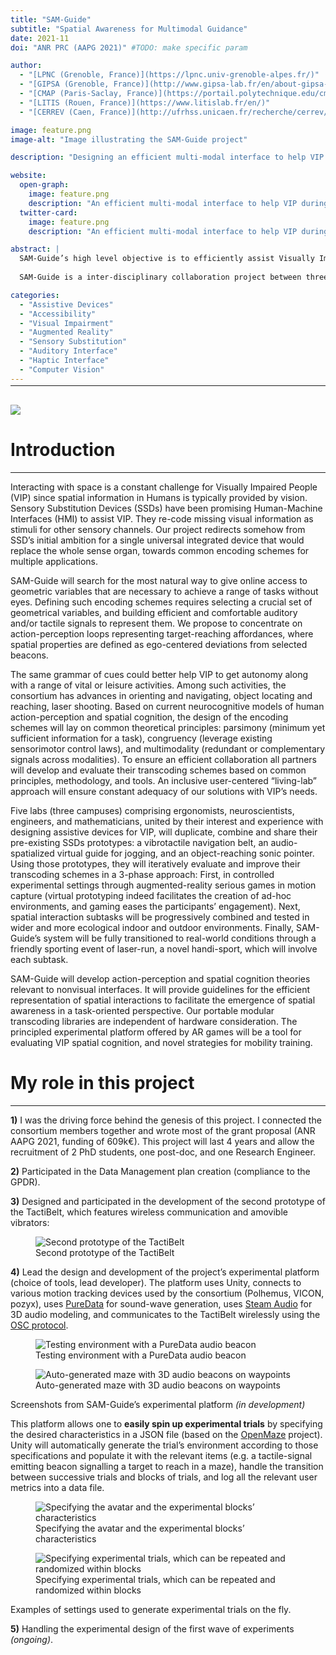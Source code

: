 ```yaml
---
title: "SAM-Guide"
subtitle: "Spatial Awareness for Multimodal Guidance"
date: 2021-11
doi: "ANR PRC (AAPG 2021)" #TODO: make specific param

author:
  - "[LPNC (Grenoble, France)](https://lpnc.univ-grenoble-alpes.fr/)"
  - "[GIPSA (Grenoble, France)](http://www.gipsa-lab.fr/en/about-gipsa-lab.php)"
  - "[CMAP (Paris-Saclay, France)](https://portail.polytechnique.edu/cmap/en)"
  - "[LITIS (Rouen, France)](https://www.litislab.fr/en/)"
  - "[CERREV (Caen, France)](http://ufrhss.unicaen.fr/recherche/cerrev/)"

image: feature.png
image-alt: "Image illustrating the SAM-Guide project"

description: "Designing an efficient multi-modal interface to help VIP during spatial interactions and sports."

website:
  open-graph:
    image: feature.png
    description: "An efficient multi-modal interface to help VIP during spatial interactions and sports"
  twitter-card:
    image: feature.png
    description: "An efficient multi-modal interface to help VIP during spatial interactions and sports"

abstract: |
  SAM-Guide’s high level objective is to efficiently assist Visually Impaired People (VIP) in tasks that require interactions with space. It aims to develop a multimodal interface to assist VIP during different types of spatial interactions, from object reaching, large-scale navigation (indoor and outdoor) to outdoor sports activities (e.g. laser-run). It also aims to study and model how to optimally supplement vision with both auditory and tactile feedback, reframing spatial interactions as target-reaching affordances, and symbolizing spatial properties by 3D ego-centered beacons. Candidate encoding schemes will be evaluated through Augmented Reality (AR) serious games relying on motion capture platforms and indoor localisation solutions to track the user’s movements.
  
  SAM-Guide is a inter-disciplinary collaboration project between three sites: (1) the [LPNC](https://lpnc.univ-grenoble-alpes.fr/) and [GIPSA](http://www.gipsa-lab.fr/en/about-gipsa-lab.php) laboratories from the Grenoble-Alpes University, (2) the [CMAP](https://portail.polytechnique.edu/cmap/en) from Ecole Polytechnique in Paris-Saclay, and the [LITIS](https://www.litislab.fr/en/) and [CERREV](http://ufrhss.unicaen.fr/recherche/cerrev/) from Normandy University.

categories:
  - "Assistive Devices"
  - "Accessibility"
  - "Visual Impairment"
  - "Augmented Reality"
  - "Sensory Substitution"
  - "Auditory Interface"
  - "Haptic Interface"
  - "Computer Vision"
---
```


<hr style="margin-bottom: 30px; margin-top: -12px">

![](feature.png){.preview-image fig-alt="Banner illustrating the SAM-Guide project"}

# Introduction
***

<!-- # TODO: summarizes this -->

Interacting with space is a constant challenge for Visually Impaired People (VIP) since spatial information in Humans is typically provided by vision. Sensory Substitution Devices (SSDs) have been promising Human-Machine Interfaces (HMI) to assist VIP. They re-code missing visual information as stimuli for other sensory channels. Our project redirects somehow from SSD’s initial ambition for a single universal integrated device that would replace the whole sense organ, towards common encoding schemes for multiple applications.

SAM-Guide will search for the most natural way to give online access to geometric variables that are necessary to achieve a range of tasks without eyes. Defining such encoding schemes requires selecting a crucial set of geometrical variables, and building efficient and comfortable auditory and/or tactile signals to represent them. We propose to concentrate on action-perception loops representing target-reaching affordances, where spatial properties are defined as ego-centered deviations from selected beacons.

The same grammar of cues could better help VIP to get autonomy along with a range of vital or leisure activities. Among such activities, the consortium has advances in orienting and navigating, object locating and reaching, laser shooting. Based on current neurocognitive models of human action-perception and spatial cognition, the design of the encoding schemes will lay on common theoretical principles: parsimony (minimum yet sufficient information for a task), congruency (leverage existing sensorimotor control laws), and multimodality (redundant or complementary signals across modalities). To ensure an efficient collaboration all partners will develop and evaluate their transcoding schemes based on common principles, methodology, and tools. An inclusive user-centered “living-lab” approach will ensure constant adequacy of our solutions with VIP’s needs.

Five labs (three campuses) comprising ergonomists, neuroscientists, engineers, and mathematicians, united by their interest and experience with designing assistive devices for VIP, will duplicate, combine and share their pre-existing SSDs prototypes: a vibrotactile navigation belt, an audio-spatialized virtual guide for jogging, and an object-reaching sonic pointer. Using those prototypes, they will iteratively evaluate and improve their transcoding schemes in a 3-phase approach: First, in controlled experimental settings through augmented-reality serious games in motion capture (virtual prototyping indeed facilitates the creation of ad-hoc environments, and gaming eases the participants’ engagement). Next, spatial interaction subtasks will be progressively combined and tested in wider and more ecological indoor and outdoor environments. Finally, SAM-Guide’s system will be fully transitioned to real-world conditions through a friendly sporting event of laser-run, a novel handi-sport, which will involve each subtask.

SAM-Guide will develop action-perception and spatial cognition theories relevant to nonvisual interfaces. It will provide guidelines for the efficient representation of spatial interactions to facilitate the emergence of spatial awareness in a task-oriented perspective. Our portable modular transcoding libraries are independent of hardware consideration. The principled experimental platform offered by AR games will be a tool for evaluating VIP spatial cognition, and novel strategies for mobility training.

<!-- This project builds upon the [ACCESSPACE]() and [AdViS]() projects, in addition to the X-Audio project from the CMAP, bringing together each site's prototypes. -->

<!--# TODO: Outcomes > Belt & Unity -->

# My role in this project
***

**1)** I was the driving force behind the genesis of this project. I connected the consortium members together and wrote most of the grant proposal (ANR AAPG 2021, funding of 609k€). This project will last 4 years and allow the recruitment of 2 PhD students, one post-doc, and one Research Engineer.

**2)** Participated in the Data Management plan creation (compliance to the GPDR).

**3)** Designed and participated in the development of the second prototype of the TactiBelt, which features wireless communication and amovible vibrators:

![Second prototype of the TactiBelt](TactiBelt-v2.jpg "Photography of the second iteration of the TactiBelt"){#fig-tactibelt-v2 fig-alt="Photography of the second iteration of the TactiBelt"}

**4)** Lead the design and development of the project's experimental platform (choice of tools, lead developer). The platform uses Unity, connects to various motion tracking devices used by the consortium (Polhemus, VICON, pozyx), uses [PureData](https://puredata.info/) for sound-wave generation, uses [Steam Audio](https://valvesoftware.github.io/steam-audio/) for 3D audio modeling, and communicates to the TactiBelt wirelessly using the [OSC protocol](https://en.wikipedia.org/wiki/Open_Sound_Control).

:::{#fig-unity layout='[503,-5,492]'}

![Testing environment with a PureData audio beacon](Unity.png){#fig-unity-testenv fig-alt="Screenshot of the testing environment of the experimental platform of SAM-Guide"}

![Auto-generated maze with 3D audio beacons on waypoints](Unity-maze.png){#fig-unity-maze fig-alt="Screenshot of the maze generator of the experimental platform of SAM-Guide"}

Screenshots from SAM-Guide's experimental platform *(in development)*

:::

This platform allows one to **easily spin up experimental trials** by specifying the desired characteristics in a JSON file (based on the [OpenMaze](https://openmaze.duncanlab.org/documentation) project). Unity will automatically generate the trial's environment according to those specifications and populate it with the relevant items (e.g. a tactile-signal emitting beacon signalling a target to reach in a maze), handle the transition between successive trials and blocks of trials, and log all the relevant user metrics into a data file.

:::{#fig-specs layout='[505,-5,490]'}

![Specifying the avatar and the experimental blocks' characteristics](Unity-protocol 1.png){#fig-unity-protocol1 fig-alt="Screenshot of the experimental protocol file specifying the avatar and the experimental blocks' characteristics"}

![Specifying experimental trials, which can be repeated and randomized within blocks](Unity-protocol 3.png){#fig-unity-protocol3 fig-alt="Screenshot of the experimental protocol file specifying experimental trials, which can be repeated and randomized within blocks"}

Examples of settings used to generate experimental trials on the fly.

:::

**5)** Handling the experimental design of the first wave of experiments *(ongoing)*.